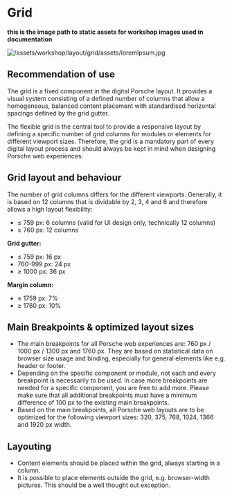 # Grid

**this is the image path to static assets for workshop images used in documentation**

![/assets/workshop/layout/grid/assets/loremIpsum.jpg](/assets/workshop/layout/grid/assets/test.jpg)

## Recommendation of use

The grid is a fixed component in the digital Porsche layout. It provides a visual system consisting of a defined number of columns that allow a homogeneous, balanced content placement with standardised horizontal spacings defined by the grid gutter.

The flexible grid is the central tool to provide a responsive layout by defining a specific number of grid columns for modules or elements for different viewport sizes. Therefore, the grid is a mandatory part of every digital layout process and should always be kept in mind when designing Porsche web experiences.

## Grid layout and behaviour

The number of grid columns differs for the different viewports. Generally, it is based on 12 columns that is dividable by 2, 3, 4 and 6 and therefore allows a high layout flexibility:

- ≤ 759 px: 6 columns (valid for UI design only, technically 12 columns)
- ≥ 760 px: 12 columns

**Grid gutter:**

- ≤ 759 px: 16 px
- 760-999 px: 24 px
- ≥ 1000 px: 36 px

**Margin column:**

- ≤ 1759 px: 7%
- ≥ 1760 px: 10%

## Main Breakpoints & optimized layout sizes

- The main breakpoints for all Porsche web experiences are: 760 px / 1000 px / 1300 px and 1760 px. They are based on statistical data on browser size usage and binding, especially for general elements like e.g. header or footer.
- Depending on the specific component or module, not each and every breakpoint is necessarily to be used. In case more breakpoints are needed for a specific component, you are free to add more. Please make sure that all additional breakpoints must have a minimum difference of 100 px to the existing main breakpoints.
- Based on the main breakpoints, all Porsche web layouts are to be optimized for the following viewport sizes: 320, 375, 768, 1024, 1366 and 1920 px width.

## Layouting

- Content elements should be placed within the grid, always starting in a column.
- It is possible to place elements outside the grid, e.g. browser-width pictures. This should be a well thought out exception.
